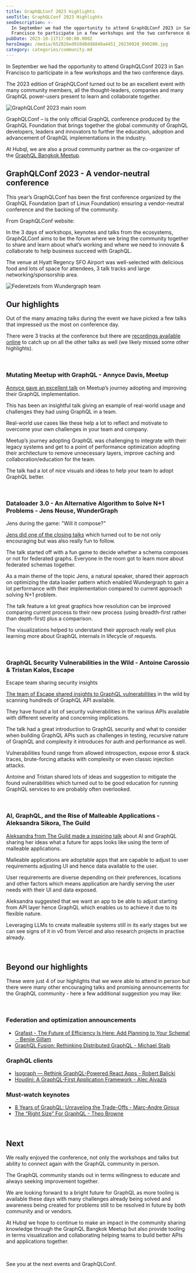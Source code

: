 ```yaml
---
title: GraphQLConf 2023 Highlights
seoTitle: GraphQLConf 2023 Highlights
seoDescription: >-
  In September we had the opportunity to attend GraphQLConf 2023 in San
  Francisco to participate in a few workshops and the two conference days.
pubDate: 2023-10-11T17:00:00.000Z
heroImage: /media/652826ed910d8dd8840a4451_20230920_090200.jpg
category: categories/community.md
---
```


In September we had the opportunity to attend GraphQLConf 2023 in San Francisco to participate in a few workshops and the two conference days.

The 2023 edition of GraphQLConf turned out to be an excellent event with many community members, all the thought-leaders, companies and many GraphQL power-users present to learn and collaborate together.‍

![GraphQLConf 2023 main room](/media/652826ed910d8dd8840a4451_20230920_090200.jpg "GraphQLConf 2023 main room")

GraphQLConf – is the only official GraphQL conference produced by the GraphQL Foundation that brings together the global community of GraphQL developers, leaders and innovators to further the education, adoption and advancement of GraphQL implementations in the industry.

At Hubql, we are also a proud community partner as the co-organizer of the [GraphQL Bangkok Meetup](https://www.meetup.com/graphql-bangkok/).‍‍

## GraphQLConf 2023 - A vendor-neutral conference

This year’s GraphQLConf has been the first conference organized by the GraphQL Foundation (part of Linux Foundation) ensuring a vendor-neutral conference and the backing of the community.

From GraphQLConf website:

In the 3 days of workshops, keynotes and talks from the ecosystems, GraphQLConf aims to be the forum where we bring the community together to share and learn about what’s working and where we need to innovate & collaborate to help business succeed with GraphQL.

The venue at Hyatt Regency SFO Airport was well-selected with delicious food and lots of space for attendees, 3 talk tracks and large networking/sponsorship area.‍

![Federetzels from Wundergraph team](/media/6528295c332178243047dc1d_20230920_112522.jpg "Federetzels from Wundergraph team")

## Our highlights

Out of the many amazing talks during the event we have picked a few talks that impressed us the most on conference day.

There were 3 tracks at the conference but there are [recordings available online](https://graphql.org/conf/sessions/) to catch up on all the other talks as well (we likely missed some other highlights).

‍

### Mutating Meetup with GraphQL - Annyce Davis, Meetup

[Annyce gave an excellent talk](https://graphql.org/conf/sessions/3a88eedac57e223aa69979407cfcc8f0/) on Meetup’s journey adopting and improving their GraphQL implementation.

This has been an insightful talk giving an example of real-world usage and challenges they had using GraphQL in a team.

Real-world use cases like these help a lot to reflect and motivate to overcome your own challenges in your team and company.

Meetup’s journey adopting GraphQL was challenging to integrate with their legacy systems and get to a point of performance optimization adopting their architecture to remove unnecessary layers, improve caching and collaboration/education for the team.

The talk had a lot of nice visuals and ideas to help your team to adopt GraphQL better.‍

‍

### Dataloader 3.0 - An Alternative Algorithm to Solve N+1 Problems - Jens Neuse, WunderGraph

Jens during the game: "Will it compose?"

[Jens did one of the closing talks](https://graphql.org/conf/sessions/09bc04c42310bfe14024455bce46d781/) which turned out to be not only encouraging but was also really fun to follow.

The talk started off with a fun game to decide whether a schema composes or not for federated graphs. Everyone in the room got to learn more about federated schemas together.

As a main theme of the topic Jens, a natural speaker, shared their approach on optimizing the data loader pattern which enabled Wundergraph to gain a lot performance with their implementation compared to current approach solving N+1 problem.

The talk feature a lot great graphics how resolution can be improved comparing current process to their new process (using breadth-first rather than depth-first) plus a comparison.

The visualizations helped to understand their approach really well plus learning more about GraphQL internals in lifecycle of requests.

‍

### GraphQL Security Vulnerabilities in the Wild - Antoine Carossio & Tristan Kalos, Escape

Escape team sharing security insights

[The team of Escape shared insights to GraphQL vulnerabilities](https://graphql.org/conf/sessions/5bf24cd6483a63e62a2276fe38effb82/) in the wild by scanning hundreds of GraphQL API available.

They have found a lot of security vulnerabilities in the various APIs available with different severity and concerning implications.

The talk had a great introduction to GraphQL security and what to consider when building GraphQL APIs such as challenges in testing, recursive nature of GraphQL and complexity it introduces for auth and performance as well.

Vulnerabilities found range from allowed introspection, expose error & stack traces, brute-forcing attacks with complexity or even classic injection attacks.

Antoine and Tristan shared lots of ideas and suggestion to mitigate the found vulnerabilities which turned out to be good education for running GraphQL services to are probably often overlooked.

‍

### AI, GraphQL, and the Rise of Malleable Applications - Aleksandra Sikora, The Guild

[Aleksandra from The Guild made a inspiring talk](https://graphql.org/conf/sessions/4feef977ceb883c69c91ccd2dd607aec/) about AI and GraphQL sharing her ideas what a future for apps looks like using the term of malleable applications.

Malleable applications are adoptable apps that are capable to adjust to user requirements adjusting UI and hence data available to the user.

User requirements are diverse depending on their preferences, locations and other factors which means application are hardly serving the user needs with their UI and data exposed.

Aleksandra suggested that we want an app to be able to adjust starting from API layer hence GraphQL which enables us to achieve it due to its flexible nature.

Leveraging LLMs to create malleable systems still in its early stages but we can see signs of it in v0 from Vercel and also research projects in practise already.

‍

## Beyond our highlights

These were just 4 of our highlights that we were able to attend in person but there were many other encouraging talks and promising announcements for the GraphQL community - here a few additional suggestion you may like:

‍

### Federation and optimization announcements

- [Grafast - The Future of Efficiency Is Here: Add Planning to Your Schema!  - Benjie Gillam](https://graphql.org/conf/sessions/275443caa2eda5df06699b724efa533c/)
- [GraphQL Fusion: Rethinking Distributed GraphQL - Michael Staib](https://graphql.org/conf/sessions/4a4e842d1cd0c06083f484d31225abd1/)

### GraphQL clients

- [Isograph — Rethink GraphQL-Powered React Apps - Robert Balicki](https://graphql.org/conf/sessions/2517f7a1d13ad3c0652e1b3cc5b65714/)
- [Houdini: A GraphQL-First Application Framework - Alec Aivazis](https://graphql.org/conf/sessions/ce430c038efa9a9c19743d1ccc702de9/)

### Must-watch keynotes

- [8 Years of GraphQL: Unraveling the Trade-Offs - Marc-Andre Giroux](https://graphql.org/conf/sessions/017d9954f1be1c7e2ab2696c2abe6b9b/)
- [The “Right Size” For GraphQL - Theo Browne](https://graphql.org/conf/sessions/b57a1a6027fdab59c05c42c9d0515e71/)

‍

## Next

We really enjoyed the conference, not only the workshops and talks but ability to connect again with the GraphQL community in person.

The GraphQL community stands out in terms willingness to educate and always seeking improvement together.

We are looking forward to a bright future for GraphQL as more tooling is available these days with many challenges already being solved and awareness being created for problems still to be resolved in future by both community and or vendors.

At Hubql we hope to continue to make an impact in the community sharing knowledge through the GraphQL Bangkok Meetup but also provide tooling in terms visualization and collaborating helping teams to build better APIs and applications together.

‍

See you at the next events and GraphQLConf.

‍
